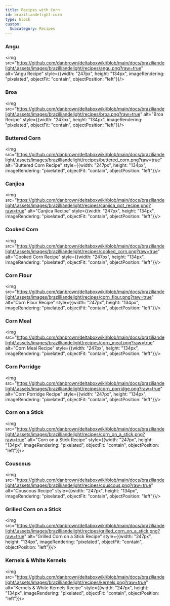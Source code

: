 ```yaml
---
title: Recipes with Corn
id: braziliandelight:corn
type: block
custom:
  Subcategory: Recipes
---
```


### Angu
<img src="https://github.com/danbrown/deltaboxwiki/blob/main/docs/braziliandelight/.assets/images/brazilliandelight/recipes/angu.png?raw=true" alt="Angu Recipe" style={{width: "247px", height: "134px", imageRendering: "pixelated", objectFit: "contain", objectPosition: "left"}}/>

### Broa
<img src="https://github.com/danbrown/deltaboxwiki/blob/main/docs/braziliandelight/.assets/images/brazilliandelight/recipes/broa.png?raw=true" alt="Broa Recipe" style={{width: "247px", height: "134px", imageRendering: "pixelated", objectFit: "contain", objectPosition: "left"}}/>

### Buttered Corn
<img src="https://github.com/danbrown/deltaboxwiki/blob/main/docs/braziliandelight/.assets/images/brazilliandelight/recipes/buttered_corn.png?raw=true" alt="Buttered Corn Recipe" style={{width: "247px", height: "134px", imageRendering: "pixelated", objectFit: "contain", objectPosition: "left"}}/>

### Canjica
<img src="https://github.com/danbrown/deltaboxwiki/blob/main/docs/braziliandelight/.assets/images/brazilliandelight/recipes/canjica_pot_recipe.png?raw=true" alt="Canjica Recipe" style={{width: "247px", height: "134px", imageRendering: "pixelated", objectFit: "contain", objectPosition: "left"}}/>

### Cooked Corn
<img src="https://github.com/danbrown/deltaboxwiki/blob/main/docs/braziliandelight/.assets/images/brazilliandelight/recipes/cooked_corn.png?raw=true" alt="Cooked Corn Recipe" style={{width: "247px", height: "134px", imageRendering: "pixelated", objectFit: "contain", objectPosition: "left"}}/>

### Corn Flour
<img src="https://github.com/danbrown/deltaboxwiki/blob/main/docs/braziliandelight/.assets/images/brazilliandelight/recipes/corn_flour.png?raw=true" alt="Corn Flour Recipe" style={{width: "247px", height: "134px", imageRendering: "pixelated", objectFit: "contain", objectPosition: "left"}}/>

### Corn Meal
<img src="https://github.com/danbrown/deltaboxwiki/blob/main/docs/braziliandelight/.assets/images/brazilliandelight/recipes/corn_meal.png?raw=true" alt="Corn Meal Recipe" style={{width: "247px", height: "134px", imageRendering: "pixelated", objectFit: "contain", objectPosition: "left"}}/>

### Corn Porridge
<img src="https://github.com/danbrown/deltaboxwiki/blob/main/docs/braziliandelight/.assets/images/brazilliandelight/recipes/corn_porridge.png?raw=true" alt="Corn Porridge Recipe" style={{width: "247px", height: "134px", imageRendering: "pixelated", objectFit: "contain", objectPosition: "left"}}/>

### Corn on a Stick
<img src="https://github.com/danbrown/deltaboxwiki/blob/main/docs/braziliandelight/.assets/images/brazilliandelight/recipes/corn_on_a_stick.png?raw=true" alt="Corn on a Stick Recipe" style={{width: "247px", height: "134px", imageRendering: "pixelated", objectFit: "contain", objectPosition: "left"}}/>

### Couscous
<img src="https://github.com/danbrown/deltaboxwiki/blob/main/docs/braziliandelight/.assets/images/brazilliandelight/recipes/couscous.png?raw=true" alt="Couscous Recipe" style={{width: "247px", height: "134px", imageRendering: "pixelated", objectFit: "contain", objectPosition: "left"}}/>

### Grilled Corn on a Stick
<img src="https://github.com/danbrown/deltaboxwiki/blob/main/docs/braziliandelight/.assets/images/brazilliandelight/recipes/grilled_corn_on_a_stick.png?raw=true" alt="Grilled Corn on a Stick Recipe" style={{width: "247px", height: "134px", imageRendering: "pixelated", objectFit: "contain", objectPosition: "left"}}/>

### Kernels & White Kernels
<img src="https://github.com/danbrown/deltaboxwiki/blob/main/docs/braziliandelight/.assets/images/brazilliandelight/recipes/kernels.png?raw=true" alt="Kernels & White Kernels Recipe" style={{width: "247px", height: "134px", imageRendering: "pixelated", objectFit: "contain", objectPosition: "left"}}/>